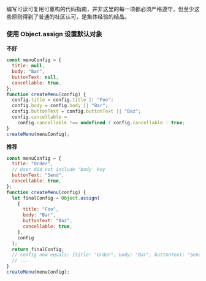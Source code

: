 
<Meta title="编程指南/设置默认对象" />

编写可读可复用可重构的代码指南，并非这里的每一项都必须严格遵守，但至少这些原则得到了普通的社区认可，是集体经验的结晶。

### 使用 Object.assign 设置默认对象

**不好**

```javascript
const menuConfig = {
  title: null,
  body: "Bar",
  buttonText: null,
  cancellable: true,
};
function createMenu(config) {
  config.title = config.title || "Foo";
  config.body = config.body || "Bar";
  config.buttonText = config.buttonText || "Baz";
  config.cancellable =
    config.cancellable !== undefined ? config.cancellable : true;
}
createMenu(menuConfig);
```

**推荐**

```javascript
const menuConfig = {
  title: "Order",
  // User did not include 'body' key
  buttonText: "Send",
  cancellable: true,
};
function createMenu(config) {
  let finalConfig = Object.assign(
    {
      title: "Foo",
      body: "Bar",
      buttonText: "Baz",
      cancellable: true,
    },
    config
  );
  return finalConfig;
  // config now equals: {title: "Order", body: "Bar", buttonText: "Send", cancellable: true}
  // ...
}
createMenu(menuConfig);
```
